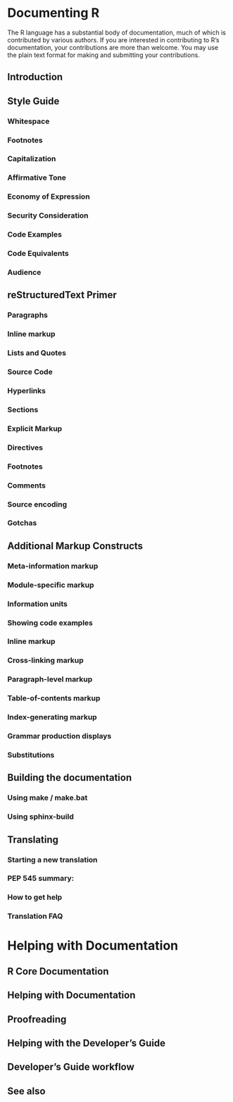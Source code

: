 # Documenting R

The R language has a substantial body of documentation, much of which is contributed by various authors. If you are interested in contributing to R's documentation, your contributions are more than welcome. You may use the plain text format for making and submitting your contributions.

## Introduction

## Style Guide

### Whitespace

### Footnotes

### Capitalization

### Affirmative Tone

### Economy of Expression

### Security Consideration

### Code Examples

### Code Equivalents

### Audience

## reStructuredText Primer

### Paragraphs

### Inline markup

### Lists and Quotes

### Source Code

### Hyperlinks

### Sections

### Explicit Markup

### Directives

### Footnotes

### Comments

### Source encoding

### Gotchas

## Additional Markup Constructs

### Meta-information markup

### Module-specific markup

### Information units

### Showing code examples

### Inline markup

### Cross-linking markup

### Paragraph-level markup

### Table-of-contents markup

### Index-generating markup

### Grammar production displays

### Substitutions

## Building the documentation

### Using make / make.bat

### Using sphinx-build

## Translating

### Starting a new translation

### PEP 545 summary:

### How to get help

### Translation FAQ


# Helping with Documentation

## R Core Documentation

## Helping with Documentation

## Proofreading

## Helping with the Developer's Guide

## Developer's Guide workflow



## See also